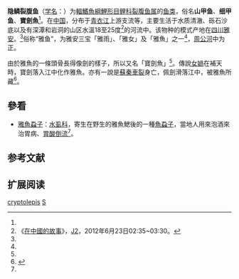 {{Speciesbox
| name = 隐鳞裂腹鱼
| status = NE
| status_system = IUCN3.1
| image = 
| genus = Schizothorax
| species = cryptolepis
| authority = Fu et Ye, 1984<ref name='id6264'>{{cite web| url =http://www.bioinfo.cn/db05/BjdwSpecies.php?action=view&id=6264| title =隐鳞裂腹鱼| work =中国动物物种编目数据库| publisher =中国科学院微生物研究所| author =中国科学院动物研究所| accessdate =2009-04-11| deadurl =yes| archiveurl =https://web.archive.org/web/20160305051207/http://www.bioinfo.cn/db05/BjdwSpecies.php?action=view&id=6264| archivedate =2016-03-05}}</ref>
| synonyms = *''Schizothorax crytolepis''<br /><small>Fu & Ye, 1984</small>
}}

'''隐鳞裂腹鱼'''（[[学名|学名]]：{{lang|la|''Schizothorax cryptolepis''}}）为[[輻鰭魚綱|輻鰭魚綱]][[鯉形目|鯉形目]][[鲤科|鲤科]][[裂腹鱼属|裂腹鱼属]]的[[鱼类|鱼类]]，俗名'''山甲鱼'''、'''细甲鱼'''、'''寶劍魚'''<ref name=tv />。在[[中国|中国]]，分布于[[青衣江|青衣江]]上游支流等，主要生活于水质清澈、砾石沙底以及有深潭和岩洞的山区水溫18至25度<ref name=tv>《[[在中國的故事|在中國的故事]]》，[[J2|J2]]，2012年6月23日02:35~03:30。</ref>的河流中。该物种的模式产地在[[四川|四川]][[雅安|雅安]]。<ref name='id6264'/>俗称“雅鱼”，为雅安三宝「雅雨」、「雅女」及「雅魚」之一<ref name="雅魚"/>，[[周公河|周公河]]中为正。

由於雅魚的一條頭骨長得像劍的樣子，所以又名「寶劍魚」<ref name=tv />。傳說[[女媧|女媧]]在補天時，寶劍落入江中化作雅魚。亦有一說是[[蘇秦|蘇秦]][[車裂|車裂]]身亡，佩劍滑落江中，被雅魚所藏<ref name="雅魚">{{cite web|url=http://hk.news.yahoo.com/%E9%9B%85-%E9%AD%9A-223000866.html|title=雅魚|last= 黃永幟 |first= |coauthors=|date=2012-03-10|publisher=星島日報 |accessdate=2012-06-23}}</ref>。

== 參看 ==
* [[雅魚蝨子|雅魚蝨子]]：[[水虱科|水虱科]]，寄生在野生的雅魚鰓後的一種[[魚蝨子|魚蝨子]]，當地人用來泡酒來治胃病、[[胃酸倒流|胃酸倒流]]<ref name=tv />。

== 参考文献 ==
{{reflist}}

== 扩展阅读 ==
{{refbegin}}
{{wikispecies-inline|Schizothorax cryptolepis|隐鳞裂腹鱼}}
{{refend}}
{{Taxonbar|from=Q1041002}}

[[Category:裂腹鱼属|cryptolepis]]
[[Category:1984年描述的魚類|S]]


{{鯉形目小作品}}
